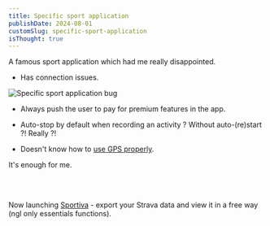 ```yaml
---
title: Specific sport application
publishDate: 2024-08-01
customSlug: specific-sport-application
isThought: true
---
```



A famous sport application which had me really disappointed.

- Has connection issues.


<Image src={Img} alt="Specific sport application bug" />

- Always push the user to pay for premium features in the app.

- Auto-stop by default when recording an activity ? Without auto-(re)start ?! Really ?!

- Doesn't know how to [use GPS properly](https://n4n5.dev/sportiva/activity/9222545148/).

It's enough for me.

<br/>
<br/>

Now launching [Sportiva](https://n4n5.dev/sportiva/) - export your Strava data and view it in a free way (ngl only essentials functions).
